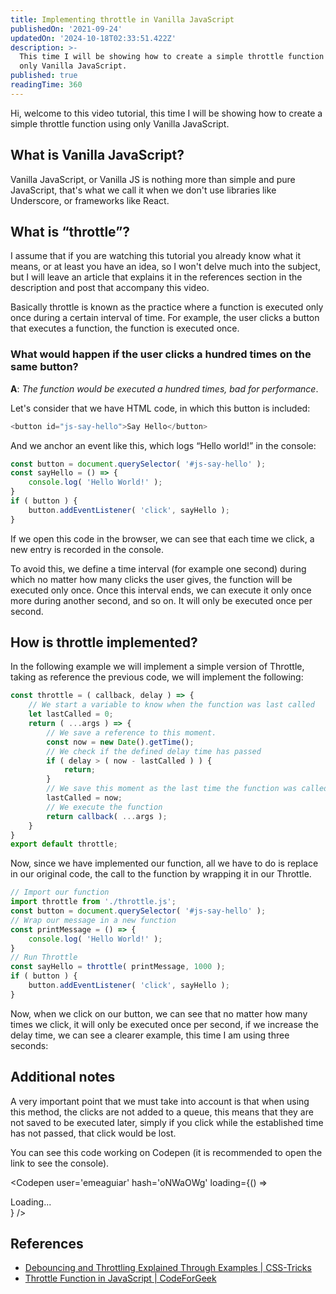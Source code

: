 ```yaml
---
title: Implementing throttle in Vanilla JavaScript
publishedOn: '2021-09-24'
updatedOn: '2024-10-18T02:33:51.422Z'
description: >-
  This time I will be showing how to create a simple throttle function using
  only Vanilla JavaScript.
published: true
readingTime: 360
---
```


Hi, welcome to this video tutorial, this time I will be showing how to create a
simple throttle function using only Vanilla JavaScript.

## What is Vanilla JavaScript?

Vanilla JavaScript, or Vanilla JS is nothing more than simple and pure JavaScript,
that's what we call it when we don't use libraries like Underscore, or frameworks
like React.

## What is “throttle”?

I assume that if you are watching this tutorial you already know what it means,
or at least you have an idea, so I won't delve much into the subject, but I will
leave an article that explains it in the references section in the description
and post that accompany this video.

Basically throttle is known as the practice where a function is executed only once
during a certain interval of time. For example, the user clicks a button that
executes a function, the function is executed once.

### What would happen if the user clicks a hundred times on the same button?

**A**: _The function would be executed a hundred times, bad for performance_.

Let's consider that we have HTML code, in which this button is included:

```js
<button id="js-say-hello">Say Hello</button>
```

And we anchor an event like this, which logs “Hello world!” in the console:

```js
const button = document.querySelector( '#js-say-hello' );
const sayHello = () => {
    console.log( 'Hello World!' );
}
if ( button ) {
    button.addEventListener( 'click', sayHello );
}
```

If we open this code in the browser, we can see that each time we click, a new
entry is recorded in the console.

To avoid this, we define a time interval (for example one second) during which
no matter how many clicks the user gives, the function will be executed only once.
Once this interval ends, we can execute it only once more during another second,
and so on. It will only be executed once per second.

## How is throttle implemented?

In the following example we will implement a simple version of Throttle, taking
as reference the previous code, we will implement the following:

```js
const throttle = ( callback, delay ) => {
    // We start a variable to know when the function was last called
    let lastCalled = 0;
    return ( ...args ) => {
        // We save a reference to this moment.
        const now = new Date().getTime();
        // We check if the defined delay time has passed
        if ( delay > ( now - lastCalled ) ) {
            return;
        }
        // We save this moment as the last time the function was called
        lastCalled = now;
        // We execute the function
        return callback( ...args );
    }
}
export default throttle;
```

Now, since we have implemented our function, all we have to do is replace in our
original code, the call to the function by wrapping it in our Throttle.

```js
// Import our function
import throttle from './throttle.js';
const button = document.querySelector( '#js-say-hello' );
// Wrap our message in a new function
const printMessage = () => {
    console.log( 'Hello World!' );
}
// Run Throttle
const sayHello = throttle( printMessage, 1000 );
if ( button ) {
    button.addEventListener( 'click', sayHello );
}
```

Now, when we click on our button, we can see that no matter how many times we click,
it will only be executed once per second, if we increase the delay time, we can
see a clearer example, this time I am using three seconds:

## Additional notes

A very important point that we must take into account is that when using this method,
the clicks are not added to a queue, this means that they are not saved to be executed
later, simply if you click while the established time has not passed, that click
would be lost.

You can see this code working on Codepen (it is recommended to open the link to
see the console).

<Codepen
  user='emeaguiar'
  hash='oNWaOWg'
  loading={() => <div>Loading...</div>}
/>

## References

- [Debouncing and Throttling Explained Through Examples | CSS-Tricks](https://css-tricks.com/debouncing-throttling-explained-examples/)
- [Throttle Function in JavaScript | CodeForGeek](https://codeforgeek.com/throttle-function-javascript/)

